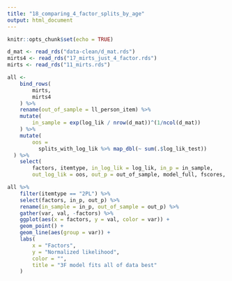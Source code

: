 ```yaml
---
title: "18_comparing_4_factor_splits_by_age"
output: html_document
---
```


```r
knitr::opts_chunk$set(echo = TRUE)
```

```r
d_mat <- read_rds("data-clean/d_mat.rds")
mirts4 <- read_rds("17_mirts_just_4_factor.rds")
mirts <- read_rds("11_mirts.rds")

all <- 
    bind_rows(
        mirts,
        mirts4
    ) %>% 
    rename(out_of_sample = ll_person_item) %>% 
    mutate(
        in_sample = exp(log_lik / nrow(d_mat))^(1/ncol(d_mat))
    ) %>% 
    mutate(
        oos = 
          splits_with_log_lik %>% map_dbl(~ sum(.$log_lik_test))
  ) %>% 
    select(
        factors, itemtype, in_log_lik = log_lik, in_p = in_sample, 
        out_log_lik = oos, out_p = out_of_sample, model_full, fscores, splits_with_log_lik)
```

```r
all %>% 
    filter(itemtype == "2PL") %>% 
    select(factors, in_p, out_p) %>% 
    rename(in_sample = in_p, out_of_sample = out_p) %>% 
    gather(var, val, -factors) %>% 
    ggplot(aes(x = factors, y = val, color = var)) +
    geom_point() +
    geom_line(aes(group = var)) +
    labs(
        x = "Factors",
        y = "Normalized likelihood",
        color = "",
        title = "3F model fits all of data best"
    )
```


